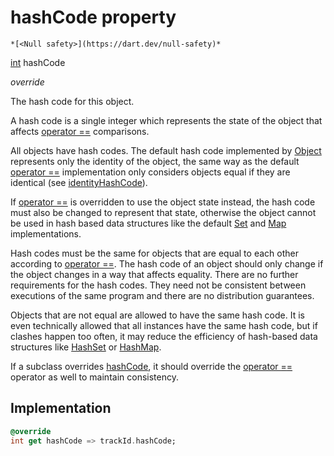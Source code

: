 # hashCode property

    *[<Null safety>](https://dart.dev/null-safety)*

[int](https://api.flutter.dev/flutter/dart-core/int-class.html) hashCode

_override_

<p>The hash code for this object.</p>
<p>A hash code is a single integer which represents the state of the object
that affects <a href="../../model_hms_track/HMSTrack/operator_equals">operator ==</a> comparisons.</p>
<p>All objects have hash codes.
The default hash code implemented by <a href="https://api.flutter.dev/flutter/dart-core/Object-class.html">Object</a>
represents only the identity of the object,
the same way as the default <a href="../../model_hms_track/HMSTrack/operator_equals">operator ==</a> implementation only considers objects
equal if they are identical (see <a href="https://api.flutter.dev/flutter/dart-core/identityHashCode.html">identityHashCode</a>).</p>
<p>If <a href="../../model_hms_track/HMSTrack/operator_equals">operator ==</a> is overridden to use the object state instead,
the hash code must also be changed to represent that state,
otherwise the object cannot be used in hash based data structures
like the default <a href="https://api.flutter.dev/flutter/dart-core/Set-class.html">Set</a> and <a href="https://api.flutter.dev/flutter/dart-core/Map-class.html">Map</a> implementations.</p>
<p>Hash codes must be the same for objects that are equal to each other
according to <a href="../../model_hms_track/HMSTrack/operator_equals">operator ==</a>.
The hash code of an object should only change if the object changes
in a way that affects equality.
There are no further requirements for the hash codes.
They need not be consistent between executions of the same program
and there are no distribution guarantees.</p>
<p>Objects that are not equal are allowed to have the same hash code.
It is even technically allowed that all instances have the same hash code,
but if clashes happen too often,
it may reduce the efficiency of hash-based data structures
like <a href="https://api.flutter.dev/flutter/dart-collection/HashSet-class.html">HashSet</a> or <a href="https://api.flutter.dev/flutter/dart-collection/HashMap-class.html">HashMap</a>.</p>
<p>If a subclass overrides <a href="../../model_hms_track/HMSTrack/hashCode">hashCode</a>, it should override the
<a href="../../model_hms_track/HMSTrack/operator_equals">operator ==</a> operator as well to maintain consistency.</p>

## Implementation

```dart
@override
int get hashCode => trackId.hashCode;
```

